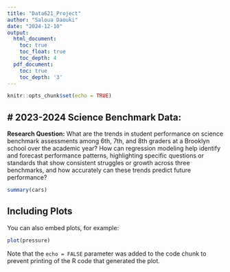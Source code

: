 ```yaml
---
title: "Data621_Project"
author: "Saloua Daouki"
date: "2024-12-10"
output:
  html_document:
    toc: true
    toc_float: true
    toc_depth: 4
  pdf_document:
    toc: true
    toc_depth: '3'
---
```


```r
knitr::opts_chunk$set(echo = TRUE)
```

## # 2023-2024 Science Benchmark Data:

**Research Question:** What are the trends in student performance on science benchmark assessments among 6th, 7th, and 8th graders at a Brooklyn school over the academic year? How can regression modeling help identify and forecast performance patterns, highlighting specific questions or standards that show consistent struggles or growth across three benchmarks, and how accurately can these trends predict future performance?

```r
summary(cars)
```

## Including Plots

You can also embed plots, for example:

```r
plot(pressure)
```

Note that the `echo = FALSE` parameter was added to the code chunk to prevent printing of the R code that generated the plot.
